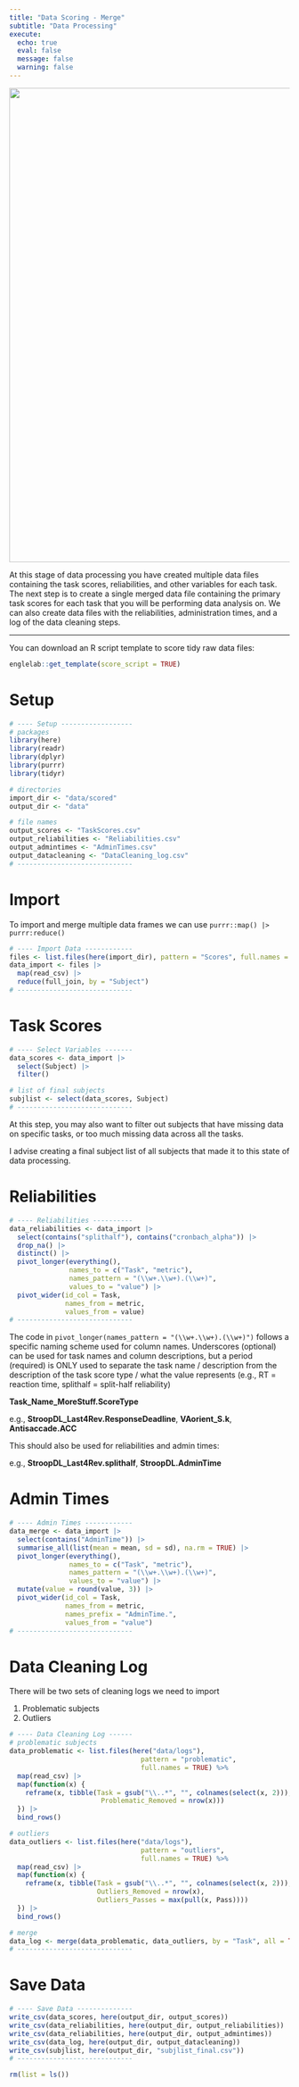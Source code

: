 ```yaml
---
title: "Data Scoring - Merge"
subtitle: "Data Processing"
execute:
  echo: true
  eval: false
  message: false
  warning: false
---
```


![](images/data_workflow_2.png){width="850"}

At this stage of data processing you have created multiple data files containing the task scores, reliabilities, and other variables for each task. The next step is to create a single merged data file containing the primary task scores for each task that you will be performing data analysis on. We can also create data files with the reliabilities, administration times, and a log of the data cleaning steps.

------------------------------------------------------------------------

You can download an R script template to score tidy raw data files:

```r
englelab::get_template(score_script = TRUE)
```

# Setup

```r
# ---- Setup ------------------
# packages
library(here)
library(readr)
library(dplyr)
library(purrr)
library(tidyr)

# directories
import_dir <- "data/scored"
output_dir <- "data"

# file names
output_scores <- "TaskScores.csv"
output_reliabilities <- "Reliabilities.csv"
output_admintimes <- "AdminTimes.csv"
output_datacleaning <- "DataCleaning_log.csv"
# -----------------------------
```

# Import

To import and merge multiple data frames we can use `purrr::map() |> purrr:reduce()`

```r
# ---- Import Data ------------
files <- list.files(here(import_dir), pattern = "Scores", full.names = TRUE)
data_import <- files |>
  map(read_csv) |>
  reduce(full_join, by = "Subject")
# -----------------------------
```

# Task Scores

```r
# ---- Select Variables -------
data_scores <- data_import |>
  select(Subject) |>
  filter()

# list of final subjects
subjlist <- select(data_scores, Subject)
# -----------------------------
```

At this step, you may also want to filter out subjects that have missing data on specific tasks, or too much missing data across all the tasks.

I advise creating a final subject list of all subjects that made it to this state of data processing.

# Reliabilities

```r
# ---- Reliabilities ----------
data_reliabilities <- data_import |>
  select(contains("splithalf"), contains("cronbach_alpha")) |>
  drop_na() |>
  distinct() |>
  pivot_longer(everything(),
               names_to = c("Task", "metric"),
               names_pattern = "(\\w+.\\w+).(\\w+)",
               values_to = "value") |>
  pivot_wider(id_col = Task,
              names_from = metric,
              values_from = value)
# -----------------------------
```

The code in `pivot_longer(names_pattern = "(\\w+.\\w+).(\\w+)")` follows a specific naming scheme used for column names. Underscores (optional) can be used for task names and column descriptions, but a period (required) is ONLY used to separate the task name / description from the description of the task score type / what the value represents (e.g., RT = reaction time, splithalf = split-half reliability)

**Task_Name_MoreStuff.ScoreType**

e.g., **StroopDL_Last4Rev.ResponseDeadline**, **VAorient_S.k**, **Antisaccade.ACC**

This should also be used for reliabilities and admin times:

e.g., **StroopDL_Last4Rev.splithalf**, **StroopDL.AdminTime**

# Admin Times

```r
# ---- Admin Times ------------
data_merge <- data_import |>
  select(contains("AdminTime")) |>
  summarise_all(list(mean = mean, sd = sd), na.rm = TRUE) |>
  pivot_longer(everything(),
               names_to = c("Task", "metric"),
               names_pattern = "(\\w+.\\w+).(\\w+)",
               values_to = "value") |>
  mutate(value = round(value, 3)) |>
  pivot_wider(id_col = Task,
              names_from = metric,
              names_prefix = "AdminTime.",
              values_from = "value")
# -----------------------------
```

# Data Cleaning Log

There will be two sets of cleaning logs we need to import

1.  Problematic subjects
2.  Outliers

```r
# ---- Data Cleaning Log ------
# problematic subjects
data_problematic <- list.files(here("data/logs"), 
                                 pattern = "problematic", 
                                 full.names = TRUE) %>%
  map(read_csv) |>
  map(function(x) {
    reframe(x, tibble(Task = gsub("\\..*", "", colnames(select(x, 2))), 
                       Problematic_Removed = nrow(x)))
  }) |>
  bind_rows()

# outliers
data_outliers <- list.files(here("data/logs"), 
                                 pattern = "outliers", 
                                 full.names = TRUE) %>%
  map(read_csv) |>
  map(function(x) {
    reframe(x, tibble(Task = gsub("\\..*", "", colnames(select(x, 2))),
                      Outliers_Removed = nrow(x),
                      Outliers_Passes = max(pull(x, Pass))))
  }) |>
  bind_rows()

# merge
data_log <- merge(data_problematic, data_outliers, by = "Task", all = TRUE)
# -----------------------------
```

# Save Data

```r
# ---- Save Data --------------
write_csv(data_scores, here(output_dir, output_scores))
write_csv(data_reliabilities, here(output_dir, output_reliabilities))
write_csv(data_reliabilities, here(output_dir, output_admintimes))
write_csv(data_log, here(output_dir, output_datacleaning))
write_csv(subjlist, here(output_dir, "subjlist_final.csv"))
# -----------------------------

rm(list = ls())
```

